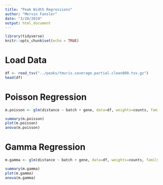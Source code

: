 ```yaml
---
title: "Peak Width Regressions"
author: "Mervin Fansler"
date: "3/20/2019"
output: html_document
---
```


```r
library(tidyverse)
knitr::opts_chunk$set(echo = TRUE)
```

# Load Data


```r
df <- read_tsv("../peaks/tmuris.coverage.partial.clean800.tsv.gz")
head(df)
```

# Poisson Regression


```r
m.poisson <- glm(distance ~ batch + gene, data=df, weights=counts, family='poisson')

summary(m.poisson)
plot(m.poisson)
anova(m.poisson)
```


# Gamma Regression

```r
m.gamma <- glm(distance ~ batch + gene, data=df, weights=counts, family=Gamma())

summary(m.gamma)
plot(m.gamma)
anova(m.gamma)
```
